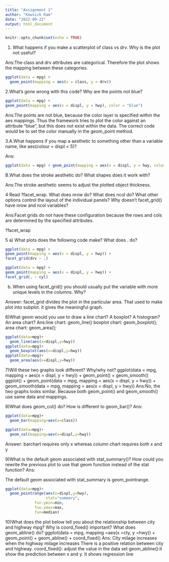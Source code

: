 ```yaml
---
title: "Assignment 1"
author: "Kowsick Ram"
date: "2022-09-22"
output: html_document
---
```


```r
knitr::opts_chunk$set(echo = TRUE)
```
1. What happens if you make a scatterplot of class vs drv. Why is the plot not useful?

Ans:The class and drv attributes are categorical. Therefore the plot shows the mapping between these categories.
```r
ggplot(data = mpg) + 
  geom_point(mapping = aes(x = class, y = drv))
```
2.What’s gone wrong with this code? Why are the points not blue?
```r
ggplot(data = mpg) + 
geom_point(mapping = aes(x = displ, y = hwy), color = "blue")
```
Ans:The points are not blue, because the color layer is specified within the aes mappings. Thus the framework tries to plot the color against an attribute “blue”, but this does not exist within the data. The correct code would be to set the color manually in the geom_point method.


3.A.What happens if you map a aesthetic to something other than a variable name, like aes(colour = displ < 5)?            

Ans:
```r
ggplot(data = mpg) + geom_point(mapping = aes(x = displ, y = hwy, colour = displ < 5))

```


B.What does the stroke aesthetic do? What shapes does it work with?

Ans:The stroke aesthetic seems to adjust the plotted object thickness.

4 Read ?facet_wrap. What does nrow do? What does ncol do? What other options control the layout of the individual panels? Why doesn’t facet_grid() have nrow and ncol variables?

Ans:Facet grids do not have these configuration because the rows and cols are determined by the specified attributes.

?facet_wrap

 5
a) What plots does the following code make? What does . do?

```r
ggplot(data = mpg) +
geom_point(mapping = aes(x = displ, y = hwy)) +
facet_grid(drv ~ .)

ggplot(data = mpg) +
geom_point(mapping = aes(x = displ, y = hwy)) +
facet_grid(. ~ cyl)
```


b) When using facet_grid() you should usually put the variable with more unique
levels in the columns. Why?

Answer: 
    facet_grid divides the plot in the particular area. That used to make plot into subplot. it gives the meaningful graph.


6)What geom would you use to draw a line chart? A boxplot? A histogram? An area chart?
Ans:line chart: geom_line()
boxplot chart: geom_boxplot();
  area chart: geom_area();
  
```r
ggplot(data=mpg)+
  geom_line(aes(x=displ,y=hwy))
ggplot(data=mpg)+
  geom_boxplot(aes(x=displ,y=hwy))
ggplot(data=mpg)+
  geom_area(aes(x=displ,y=hwy))

```


7)Will these two graphs look different? Why/why not?
ggplot(data = mpg, mapping = aes(x = displ, y = hwy)) + 
     geom_point() +
     geom_smooth()
ggplot() +
     geom_point(data = mpg, mapping = aes(x = displ, y = hwy)) +
     geom_smooth(data = mpg, mapping = aes(x = displ, y = hwy))
Ans:No, the two graphs looks similar.  Because both geom_point() and geom_smooth() use same data and mappings.
     



8)What does geom_col() do? How is different to geom_bar()?
Ans:
```r
ggplot(data=mpg)+
  geom_bar(mapping=aes(x=class))
```
```r
ggplot(data=mpg)+
  geom_col(mapping=aes(x=displ,y=hwy))
```
Answer: 
  barchart 
  requires only x whereas column chart requires both x and y

9)What is the default geom associated with stat_summary()? How could you rewrite the previous plot to use that geom function instead of the stat function?
Ans:

The default geom associated with stat_summary is geom_pointrange.
```r
ggplot(data=mpg)+
  geom_pointrange(aes(x=displ,y=hwy),
                  stat="summary",
             fun.ymin=min,
             fun.ymax=max,
             fun=median)

```



10)What does the plot below tell you about the relationship between city and highway mpg? Why is coord_fixed() important? What does geom_abline() do?
ggplot(data = mpg, mapping =aes(x =cty, y =hwy)) +
geom_point() +
geom_abline() +
coord_fixed()
Ans:
City milage increases when the highway milage increases 
There is a positive relation between city and highway.
    coord_fixed(): adjust the value in the data set
    geom_abline():it show the prediction between x and y. It shows regression line

